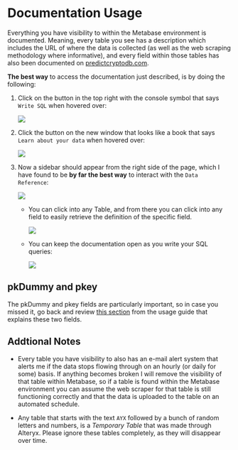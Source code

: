 # Documentation Usage

Everything you have visibility to within the Metabase environment is documented. Meaning, every table you see has a description which includes the URL of where the data is collected (as well as the web scraping methodology where informative), and every field within those tables has also been documented on [predictcryptodb.com](https://predictcryptodb.com).

**The best way** to access the documentation just described, is by doing the following:

1. Click on the button in the top right with the console symbol that says `Write SQL` when hovered over:

    ![](images/WriteSQLselect.png)
    
2. Click the button on the new window that looks like a book that says `Learn about your data` when hovered over:

    ![](images/LearnMoreAboutThisData.png)
    
    
3. Now a sidebar should appear from the right side of the page, which I have found to be **by far the best way** to interact with the `Data Reference`:

    ![](images/DataReference.png)
    
    - You can click into any Table, and from there you can click into any field to easily retrieve the definition of the specific field.
    
        ![](images/FieldDefinitions.png)
        
    - You can keep the documentation open as you write your SQL queries:
    
        ![](images/DocumentationHelp.png)

## pkDummy and pkey

The pkDummy and pkey fields are particularly important, so in case you missed it, go back and review [this section](#pkey-and-pkdummy-fields) from the usage guide that explains these two fields.


## Addtional Notes
- Every table you have visibility to also has an e-mail alert system that alerts me if the data stops flowing through on an hourly (or daily for some) basis. If anything becomes broken I will remove the visibility of that table within Metabase, so if a table is found within the Metabase environment you can assume the web scraper for that table is still functioning correctly and that the data is uploaded to the table on an automated schedule. 

- Any table that starts with the text `AYX` followed by a bunch of random letters and numbers, is a *Temporary Table* that was made through Alteryx. Please ignore these tables completely, as they will disappear over time.
